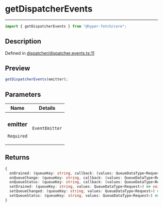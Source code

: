 # getDispatcherEvents

<div class="api-docs__separator" data-reactroot="">

---

</div><div class="api-docs__import" data-reactroot="">

```ts
import { getDispatcherEvents } from "@hyper-fetch/core";
```

</div><div class="api-docs__section">

## Description

</div><div class="api-docs__description"><span class="api-docs__do-not-parse">

</span></div><p class="api-docs__definition">

Defined in
[dispatcher/dispatcher.events.ts:11](https://github.com/BetterTyped/hyper-fetch/blob/c3e2c45/packages/core/src/dispatcher/dispatcher.events.ts#L11)

</p><div class="api-docs__section">

## Preview

</div><div class="api-docs__preview fn">

```ts
getDispatcherEvents(emitter);
```

</div><div class="api-docs__section">

## Parameters

</div>
<div class="api-docs__parameters">
<table>
<thead><tr><th>Name</th><th>Details</th></tr></thead>
<tbody><tr param-data="emitter"><td class="api-docs__param-name required">

### emitter

`Required`

</td><td class="api-docs__param-type">

`EventEmitter`

</td></tr></tbody></table></div><div class="api-docs__section">

## Returns

</div><div class="api-docs__returns">

```ts
{
  onDrained: (queueKey: string, callback: (values: QueueDataType<Request>) => void) => VoidFunction;
  onQueueChange: (queueKey: string, callback: (values: QueueDataType<Request>) => void) => VoidFunction;
  onQueueStatus: (queueKey: string, callback: (values: QueueDataType<Request>) => void) => VoidFunction;
  setDrained: (queueKey: string, values: QueueDataType<Request>) => void;
  setQueueChanged: (queueKey: string, values: QueueDataType<Request>) => void;
  setQueueStatus: (queueKey: string, values: QueueDataType<Request>) => void;
}
```

</div>

